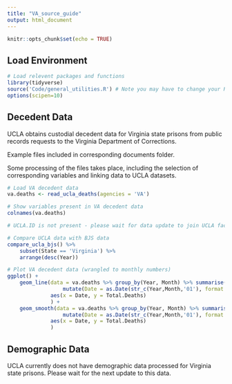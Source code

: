```yaml
---
title: "VA_source_guide"
output: html_document
---
```


```r
knitr::opts_chunk$set(echo = TRUE)
```

## Load Environment

```r
# Load relevent packages and functions
library(tidyverse)
source('Code/general_utilities.R') # Note you may have to change your Rmarkdown option for evaluate chunks to project instead of document
options(scipen=10)
```

## Decedent Data

UCLA obtains custodial decedent data for Virginia state prisons from public records requests to the Virginia Department of Corrections.

Example files included in corresponding documents folder. 

Some processing of the files takes place, including the selection of corresponding variables and linking data to UCLA datasets. 

```r
# Load VA decedent data
va.deaths <- read_ucla_deaths(agencies = 'VA')

# Show variables present in VA decedent data
colnames(va.deaths)

# UCLA.ID is not present - please wait for data update to join UCLA facility data

# Compare UCLA data with BJS data
compare_ucla_bjs() %>%
    subset(State == 'Virginia') %>%
    arrange(desc(Year))

# Plot VA decedent data (wrangled to monthly numbers)
ggplot() +
    geom_line(data = va.deaths %>% group_by(Year, Month) %>% summarise(Total.Deaths = sum(Total.Deaths)) %>% 
                  mutate(Date = as.Date(str_c(Year,Month,'01'), format = '%Y%B%d')),
              aes(x = Date, y = Total.Deaths)
              ) +
    geom_smooth(data = va.deaths %>% group_by(Year, Month) %>% summarise(Total.Deaths = sum(Total.Deaths)) %>% 
                  mutate(Date = as.Date(str_c(Year,Month,'01'), format = '%Y%B%d')),
              aes(x = Date, y = Total.Deaths)
              )

```


## Demographic Data

UCLA currently does not have demographic data processed for Virginia state prisons. Please wait for the next update to this data. 

